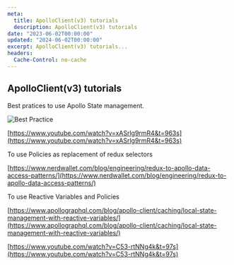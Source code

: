 ```yaml
---
meta:
  title: ApolloClient(v3) tutorials
  description: ApolloClient(v3) tutorials
date: "2023-06-02T00:00:00"
updated: "2024-06-02T00:00:00"
excerpt: ApolloClient(v3) tutorials...
headers:
  Cache-Control: no-cache
---
```


## ApolloClient(v3) tutorials

Best pratices to use Apollo State management.

![Best Practice](/images/apollo-client/recommendation_cache_mgmt.png)

[https://www.youtube.com/watch?v=xASrlg9rmR4&t=963s](https://www.youtube.com/watch?v=xASrlg9rmR4&t=963s)

To use Policies as replacement of redux selectors

[https://www.nerdwallet.com/blog/engineering/redux-to-apollo-data-access-patterns/](https://www.nerdwallet.com/blog/engineering/redux-to-apollo-data-access-patterns/)

To use Reactive Variables and Policies

[https://www.apollographql.com/blog/apollo-client/caching/local-state-management-with-reactive-variables/](https://www.apollographql.com/blog/apollo-client/caching/local-state-management-with-reactive-variables/)

[https://www.youtube.com/watch?v=C53-rtNNg4k&t=97s](https://www.youtube.com/watch?v=C53-rtNNg4k&t=97s)
